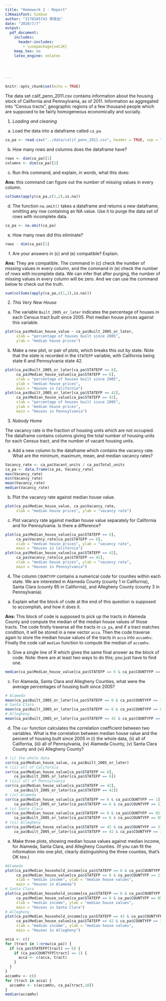 ```yaml
---
title: "Homework 2 - Report"
CJKmainfont: SimSun
author: "3170105743 李政达"
date: "2020/7/7"
output:
  pdf_document:
    includes:
      header-includes:
        - \usepackage{xeCJK}
    keep_tex: no
    latex_engine: xelatex




---
```


```r
knitr::opts_chunk$set(echo = TRUE)
```

The data set calif_penn_2011.csv contains information about the housing stock of California and Pennsylvania, as of 2011.  Information as aggregated into "Census tracts", geographic regions of a few thousand people which are supposed to be fairly homogeneous economically and socially.

1. _Loading and cleaning_

a. Load the data into a dataframe called `ca_pa`.

```r
ca_pa <- read.csv("../data/calif_penn_2011.csv", header = TRUE, sep = ",")
```

b. How many rows and columns does the dataframe have?

```r
rows <- dim(ca_pa)[1]
columns <- dim(ca_pa)[2]
```

c. Run this command, and explain, in words, what this does:

**Ans:** this command can figure out the number of missing values in every column.

```r
colSums(apply(ca_pa,c(1,2),is.na))
```

d. The function `na.omit()` takes a dataframe and returns a new dataframe, omitting any row containing an NA value.  Use it to purge the data set of rows with incomplete data.

```r
ca_pa <- na.omit(ca_pa)
```

e. How many rows did this eliminate?

```r
rows - dim(ca_pa)[1]
```

f. Are your answers in (c) and (e) compatible? Explain.

**Ans:** They are compatible. The command in (c) check the number of missing values in every column, and the command in (e) check the number of rows with incomplete data. We can infer that after purging, the number of missing values in every column will be zero. And we can use the command below to check out the truth.

```r
sum(colSums(apply(ca_pa,c(1,2),is.na)))
```

2. _This Very New House_ 

a. The variable `Built_2005_or_later` indicates the percentage of houses in each Census tract built since 2005.  Plot median house prices against this variable.

```r
plot(ca_pa$Median_house_value ~ ca_pa$Built_2005_or_later,
     xlab = "percentage of houses built since 2005",
     ylab = "median house prices")
```

b. Make a new plot, or pair of plots, which breaks this out by state.  Note that the state is recorded in the `STATEFP` variable, with California being state 6 and Pennsylvania state 42.

```r
plot(ca_pa$Built_2005_or_later[ca_pa$STATEFP == 6],
     ca_pa$Median_house_value[ca_pa$STATEFP == 6],
     xlab = "percentage of houses built since 2005",
     ylab = "median house prices",
     main = "Houses in California")
plot(ca_pa$Built_2005_or_later[ca_pa$STATEFP == 42],
     ca_pa$Median_house_value[ca_pa$STATEFP == 42],
     xlab = "percentage of houses built since 2005",
     ylab = "median house prices",
     main = "Houses in Pennsylvania")
```

3. _Nobody Home_

The vacancy rate is the fraction of housing units which are not occupied.  The dataframe contains columns giving the total number of housing units for each Census tract, and the number of vacant housing units.  

a. Add a new column to the dataframe which contains the vacancy rate.  What are the minimum, maximum, mean, and median vacancy rates?

```r
Vacancy_rate <- ca_pa$Vacant_units / ca_pa$Total_units
ca_pa <- data.frame(ca_pa, Vacancy_rate)
max(Vacancy_rate)
min(Vacancy_rate)
mean(Vacancy_rate)
median(Vacancy_rate)
```

b. Plot the vacancy rate against median house value.

```r
plot(ca_pa$Median_house_value, ca_pa$Vacancy_rate,
     xlab = "median house prices", ylab = "vacancy rate")
```

c. Plot vacancy rate against median house value separately for California and for Pennsylvania.  Is there a difference?

```r
plot(ca_pa$Median_house_value[ca_pa$STATEFP == 6],
     ca_pa$Vacancy_rate[ca_pa$STATEFP == 6],
     xlab = "median house prices", ylab = "vacancy rate",
     main = "Houses in California")
plot(ca_pa$Median_house_value[ca_pa$STATEFP == 42],
     ca_pa$Vacancy_rate[ca_pa$STATEFP == 42],
     xlab = "median house prices", ylab = "vacancy rate",
     main = "Houses in Pennsylvania")
```

4. The column `COUNTYFP` contains a numerical code for counties within each state.  We are interested in Alameda County (county 1 in California), Santa Clara (county 85 in California), and Allegheny County (county 3 in Pennsylvania).

a. Explain what the block of code at the end of this question is supposed to accomplish, and how it does it.

**Ans:** This block of code is supposed to pick up the tracts in Alameda County and compute the median of the median house values of those tracts. The code firstly traverse all the tracts in `ca_pa`, and if a tract matches condition, it will be stored in a new vector `acca`. Then the code traverse again to store the median house values of the tracts in `acca` into `accamhv`. Finally the code call `median` function to compute the median of `accamhv`.

b. Give a single line of R which gives the same final answer as the block of code.  Note: there are at least two ways to do this; you just have to find one.

```r
median(ca_pa$Median_house_value[ca_pa$STATEFP == 6 & ca_pa$COUNTYFP == 1])
```

c. For Alameda, Santa Clara and Allegheny Counties, what were the average percentages of housing built since 2005?

```r
# Alameda
mean(ca_pa$Built_2005_or_later[ca_pa$STATEFP == 6 & ca_pa$COUNTYFP == 1])
# Santa Clara
mean(ca_pa$Built_2005_or_later[ca_pa$STATEFP == 6 & ca_pa$COUNTYFP == 85])
# Allegheny
mean(ca_pa$Built_2005_or_later[ca_pa$STATEFP == 42 & ca_pa$COUNTYFP == 3])
```

d. The `cor` function calculates the correlation coefficient between two variables.  What is the correlation between median house value and the percent of housing built since 2005 in (i) the whole data, (ii) all of California, (iii) all of Pennsylvania, (iv) Alameda County, (v) Santa Clara County and (vi) Allegheny County?

```r
# (i) the whole data
cor(ca_pa$Median_house_value, ca_pa$Built_2005_or_later)
# (ii) all of California
cor(ca_pa$Median_house_value[ca_pa$STATEFP == 6],
    ca_pa$Built_2005_or_later[ca_pa$STATEFP == 6])
# (iii) all of Pennsylvania
cor(ca_pa$Median_house_value[ca_pa$STATEFP == 42],
    ca_pa$Built_2005_or_later[ca_pa$STATEFP == 42])
# (iv) Alameda
cor(ca_pa$Median_house_value[ca_pa$STATEFP == 6 & ca_pa$COUNTYFP == 1],
    ca_pa$Built_2005_or_later[ca_pa$STATEFP == 6 & ca_pa$COUNTYFP == 1])
# (v) Santa Clara
cor(ca_pa$Median_house_value[ca_pa$STATEFP == 6 & ca_pa$COUNTYFP == 85],
    ca_pa$Built_2005_or_later[ca_pa$STATEFP == 6 & ca_pa$COUNTYFP == 85])
# (vi) Allegheny
cor(ca_pa$Median_house_value[ca_pa$STATEFP == 42 & ca_pa$COUNTYFP == 3],
    ca_pa$Built_2005_or_later[ca_pa$STATEFP == 42 & ca_pa$COUNTYFP == 3])
```

e. Make three plots, showing median house values against median income, for Alameda, Santa Clara, and Allegheny Counties.  (If you can fit the information into one plot, clearly distinguishing the three counties, that's OK too.)

```r
#Alameda
plot(ca_pa$Median_household_income[ca_pa$STATEFP == 6 & ca_pa$COUNTYFP == 1],
     ca_pa$Median_house_value[ca_pa$STATEFP == 6 & ca_pa$COUNTYFP == 1],
     xlab = "median income", ylab = "median house values",
     main = "Houses in Alameda")
# Santa Clara
plot(ca_pa$Median_household_income[ca_pa$STATEFP == 6 & ca_pa$COUNTYFP == 85],
     ca_pa$Median_house_value[ca_pa$STATEFP == 6 & ca_pa$COUNTYFP == 85],
     xlab = "median income", ylab = "median house values",
     main = "Houses in Santa Clara")
# Allegheny
plot(ca_pa$Median_household_income[ca_pa$STATEFP == 42 & ca_pa$COUNTYFP == 3],
     ca_pa$Median_house_value[ca_pa$STATEFP == 42 & ca_pa$COUNTYFP == 3],
     xlab = "median income", ylab = "median house values",
     main = "Houses in Allegheny")
```

```r
acca <- c()
for (tract in 1:nrow(ca_pa)) {
  if (ca_pa$STATEFP[tract] == 6) {
    if (ca_pa$COUNTYFP[tract] == 1) {
      acca <- c(acca, tract)
    }
  }
}
accamhv <- c()
for (tract in acca) {
  accamhv <- c(accamhv, ca_pa[tract,10])
}
median(accamhv)
```